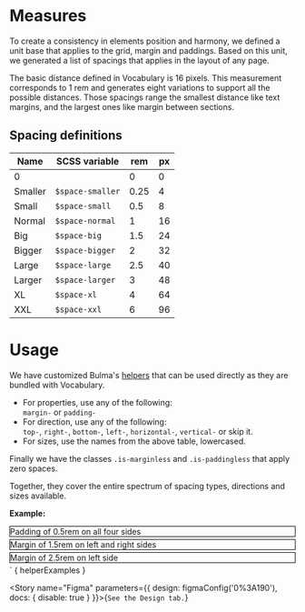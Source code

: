
<Meta title="Tokens/Spacing" />

# Measures

To create a consistency in elements position and harmony, we defined a unit base that applies to the grid, margin and
paddings. Based on this unit, we generated a list of spacings that applies in the layout of any page.

The basic distance defined in Vocabulary is 16 pixels. This measurement corresponds to 1 rem and generates eight
variations to support all the possible distances. Those spacings range the smallest distance like text margins, and the
largest ones like margin between sections.

## Spacing definitions

| Name    | SCSS variable    | rem  | px |
|---------|------------------|------|----|
| 0       |                  | 0    | 0  |
| Smaller | `$space-smaller` | 0.25 | 4  |
| Small   | `$space-small`   | 0.5  | 8  |
| Normal  | `$space-normal`  | 1    | 16 |
| Big     | `$space-big`     | 1.5  | 24 |
| Bigger  | `$space-bigger`  | 2    | 32 |
| Large   | `$space-large`   | 2.5  | 40 |
| Larger  | `$space-larger`  | 3    | 48 |
| XL      | `$space-xl`      | 4    | 64 |
| XXL     | `$space-xxl`     | 6    | 96 |

# Usage

We have customized Bulma's [helpers](https://bulma.io/documentation/helpers/spacing-helpers/)
that can be used directly as they are bundled with Vocabulary.
- For properties, use any of the following:<br/>
 `margin-` or `padding-`
- For direction, use any of the following:<br/>
  `top-`, `right-`, `bottom-`, `left-`, `horizontal-`, `vertical-` or skip it.
- For sizes, use the names from the above table, lowercased.

Finally we have the classes `.is-marginless` and `.is-paddingless` that apply zero spaces.

Together, they cover the entire spectrum of spacing types, directions and sizes available.

**Example:**

<div class="padding-small" style="border: 1px solid black; margin-bottom: 4px;">
  Padding of 0.5rem on all four sides
</div>
<div class="margin-horizontal-big" style="border: 1px solid black; margin-bottom: 4px;">
  Margin of 1.5rem on left and right sides
</div>
<div class="margin-left-large" style="border: 1px solid black; margin-bottom: 4px;">
  Margin of 2.5rem on left side
</div>`

<Canvas mdxSource={helperExamples()}>
  <Story name="Helpers" height="250px">{
    helperExamples
  }</Story>
</Canvas>

<Story name="Figma" parameters={{
  design: figmaConfig('0%3A190'),
  docs: { disable: true }
}}>{`
  See the Design tab.
`}</Story>
